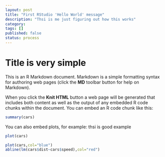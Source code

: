 ```yaml
---
layout: post
title: "First RStudio 'Hello World' message"
description: "Thsi is me just figuring out how this works"
category: 
tags: []
published: false
status: process
---
```



Title is very simple
========================================================

This is an R Markdown document. Markdown is a simple formatting syntax for authoring web pages (click the **MD** toolbar button for help on Markdown).

When you click the **Knit HTML** button a web page will be generated that includes both content as well as the output of any embedded R code chunks within the document. You can embed an R code chunk like this:

```r
summary(cars)
```

You can also embed plots, for example: thsi is good example

```r
plot(cars)
```


```r
plot(cars,col="blue")
abline(lm(cars$dist~cars$speed),col="red")
```
